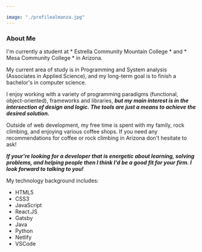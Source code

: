 ```yaml
---

image: "./profilealmanza.jpg"
---
```



### About Me

I'm currently a student at * Estrella Community Mountain College * and * Mesa Community College * in Arizona.

My current area of study is in Programming and System analysis (Associates in Applied Science), and my long-term goal
is to finish a bachelor's in computer science. 

I enjoy working with a variety of programming paradigms 
(functional, object-oriented), frameworks and libraries, ***but my main interest is in the intersection of design and logic. The tools are 
just a means to achieve the desired solution.***

Outside of web development, my free time is spent with my family, rock climbing, and enjoying various coffee shops. If you need any recommendations
for coffee or rock climbing in Arizona don't hesitate to ask!

***If your're looking for a developer that is energetic about learning, solving problems, and helping people
then I think I'd be a good fit for your firm. I look forward to talking to you!***


My technology background includes:

<ul>
<li>HTML5</li>
<li>CSS3</li>
<li>JavaScript</li>
<li>React.JS</li>
<li>Gatsby</li>
<li>Java</li>
<li>Python</li>
<li>Netlify</li>
<li>VSCode</li>
</ul>





